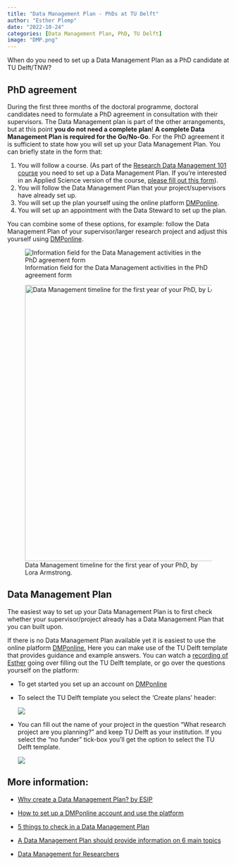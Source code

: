 ```yaml
---
title: "Data Management Plan - PhDs at TU Delft"
author: "Esther Plomp"
date: "2022-10-24"
categories: [Data Management Plan, PhD, TU Delft]
image: "DMP.png"
---
```


When do you need to set up a Data Management Plan as a PhD candidate at TU Delft/TNW?

## PhD agreement

During the first three months of the doctoral programme, doctoral candidates need to formulate a PhD agreement in consultation with their supervisors. The Data Management plan is part of the other arrangements, but at this point **you do not need a complete plan**! **A complete Data Management Plan is required for the Go/No-Go**. For the PhD agreement it is sufficient to state how you will set up your Data Management Plan. You can briefly state in the form that:

1.  You will follow a course. (As part of the [Research Data Management 101 course](https://www.tudelft.nl/en/library/research-data-management/r/training-events/training-for-researchers/research-data-management-101) you need to set up a Data Management Plan. If you're interested in an Applied Science version of the course, [please fill out this form](https://forms.office.com/r/PLm9TMBGGk)).
2.  You will follow the Data Management Plan that your project/supervisors have already set up.
3.  You will set up the plan yourself using the online platform [DMPonline](https://dmponline.tudelft.nl/).
4.  You will set up an appointment with the Data Steward to set up the plan.

You can combine some of these options, for example: follow the Data Management Plan of your supervisor/larger research project and adjust this yourself using [DMPonline](https://dmponline.tudelft.nl/).

![Information field for the Data Management activities in the PhD agreement form](images/paste-EC9287C2.png)

![Data Management timeline for the first year of your PhD, by Lora Armstrong.](images/image-551025553.png){fig-alt="In the timeline you'll have to write something related to data management in the PhD agreement. Then, before the Go/No-Go meeting you'll have to set up your data management plan." width="627"}

## Data Management Plan

The easiest way to set up your Data Management Plan is to first check whether your supervisor/project already has a Data Management Plan that you can built upon.

If there is no Data Management Plan available yet it is easiest to use the online platform [DMPonline.](https://dmponline.tudelft.nl/) Here you can make use of the TU Delft template that provides guidance and example answers. You can watch a [recording of Esther](https://surfdrive.surf.nl/files/index.php/s/QOxmyWwoanBr5Cl) going over filling out the TU Delft template, or go over the questions yourself on the platform:

-   To get started you set up an account on [DMPonline](https://dmponline.tudelft.nl/)

-   To select the TU Delft template you select the 'Create plans' header:

    ![](images/paste-6325BF90.png)

-   You can fill out the name of your project in the question "What research project are you planning?" and keep TU Delft as your institution. If you select the "no funder" tick-box you'll get the option to select the TU Delft template.

    ![](images/paste-388082B8.png)

## More information:

-   [Why create a Data Management Plan? by ESIP](https://commons.esipfed.org/node/1439)

-   [How to set up a DMPonline account and use the platform](https://www.tudelft.nl/en/library/research-data-management/r/plan/dmponline/dmponline)

-   [5 things to check in a Data Management Plan](https://estherplomp.github.io/TNW-OS-support/posts/DMP-5-things/)

-   [A Data Management Plan should provide information on 6 main topics](https://the-turing-way.netlify.app/reproducible-research/rdm/rdm-dmp.html#a-data-management-plan-should-provide-information-on-five-main-topics)

-   [Data Management for Researchers](https://www.evalantsoght.com/2022/11/phd-talk-for-academictransfer-data-management-data-management-plan-and-the-role-of-the-library-in-helping-researchers-with-their-data-management.html)

# 
